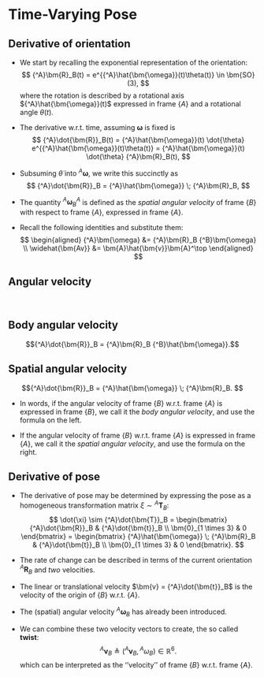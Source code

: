 # Time-Varying Pose

## Derivative of orientation {.smaller}

* We start by recalling the exponential representation of the orientation:
$$ {^A}\bm{R}_B(t) = e^{{^A}\hat{\bm{\omega}}(t)\theta(t)} \in \bm{SO}(3), $$ 
where the rotation is described by a rotational axis ${^A}\hat{\bm{\omega}}(t)$ 
expressed in frame $\{A\}$ and a rotational angle $\theta(t)$.

* The derivative w.r.t. time, assuming $\bm{\omega}$ is fixed is 
$$ {^A}\dot{\bm{R}}_B(t) = {^A}\hat{\bm{\omega}}(t) \dot{\theta} e^{{^A}\hat{\bm{\omega}}(t)\theta(t)}
   = {^A}\hat{\bm{\omega}}(t) \dot{\theta} {^A}\bm{R}_B(t), $$

* Subsuming $\dot{\theta}$ into ${^A}\bm{\omega}$, we write this succinctly as
$$ {^A}\dot{\bm{R}}_B = {^A}\hat{\bm{\omega}} \; {^A}\bm{R}_B, $$

* The quantity ${^A}{\bm{\omega}}^A_B$ is defined as the _spatial angular velocity_ 
of frame $\{B\}$ with respect to frame $\{A\}$, expressed in frame $\{A\}$.

* Recall the following identities and substitute them:
$$ \begin{aligned} 
{^A}\bm{\omega} &= {^A}\bm{R}_B {^B}\bm{\omega} \\
\widehat{\bm{Av}} &= \bm{A}\hat{\bm{v}}\bm{A}^\top
\end{aligned}
$$


## Angular velocity

&nbsp;

::: {layout-ncol="2" layout-align="center"}

::: {.callout-warning icon="false"}
## Body angular velocity
$${^A}\dot{\bm{R}}_B = {^A}\bm{R}_B {^B}\hat{\bm{\omega}}.$$
:::

::: {.callout-warning icon="false"}
## Spatial angular velocity
$${^A}\dot{\bm{R}}_B = {^A}\hat{\bm{\omega}} \; {^A}\bm{R}_B. $$
:::

:::

* In words, if the angular velocity of frame $\{B\}$ w.r.t. frame $\{A\}$ is 
expressed in frame $\{B\}$, we call it the _body angular velocity_, and use the 
formula on the left.

* If the angular velocity of frame $\{B\}$ w.r.t. frame $\{A\}$ is 
expressed in frame $\{A\}$, we call it the _spatial angular velocity_, and use 
the formula on the right.


## Derivative of pose {.smaller}

* The derivative of pose may be determined by expressing the pose as a homogeneous
transformation matrix $\xi \sim {^A}\bm{T}_B$:
$$ \dot{\xi} \sim {^A}\dot{\bm{T}}_B = 
\begin{bmatrix}
{^A}\dot{\bm{R}}_B & {^A}\dot{\bm{t}}_B \\ \bm{0}_{1 \times 3} & 0
\end{bmatrix} = 
\begin{bmatrix}
{^A}\hat{\bm{\omega}} \; {^A}\bm{R}_B & {^A}\dot{\bm{t}}_B \\ \bm{0}_{1 \times 3} & 0
\end{bmatrix}.
$$

* The rate of change can be described in terms of the current orientation ${^A}\bm{R}_B$
and _two_ velocities.

* The linear or translational velocity $\bm{v} = {^A}\dot{\bm{t}}_B$ is the velocity 
of the origin of $\{B\}$ w.r.t. $\{A\}$.

* The (spatial) angular velocity ${^A}\bm{\omega}_B$ has already been introduced.

* We can combine these two velocity vectors to create, the so called __twist__:
$$ {^A}\bm{\nu}_B \triangleq \left( {^A}\bm{v}_B, {^A}\omega_B \right) \in \mathbb{R}^6. $$
which can be interpreted as the ''velocity'' of frame $\{B\}$ w.r.t. frame $\{A\}$.

